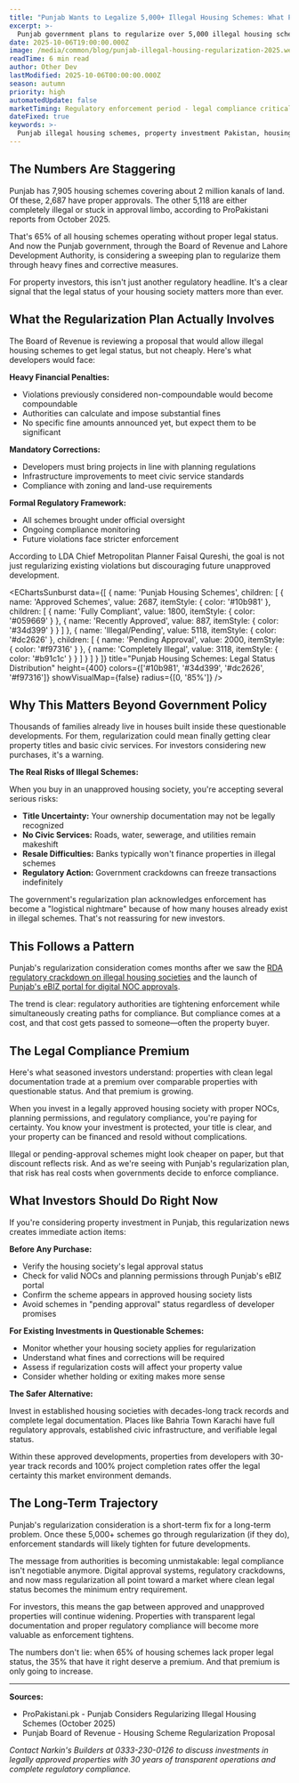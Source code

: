 ```yaml
---
title: "Punjab Wants to Legalize 5,000+ Illegal Housing Schemes: What Property Investors Need to Know"
excerpt: >-
  Punjab government plans to regularize over 5,000 illegal housing schemes with heavy fines. Here's why legal compliance isn't optional anymore and what this means for your property investment.
date: 2025-10-06T19:00:00.000Z
image: /media/common/blog/punjab-illegal-housing-regularization-2025.webp
readTime: 6 min read
author: Other Dev
lastModified: 2025-10-06T00:00:00.000Z
season: autumn
priority: high
automatedUpdate: false
marketTiming: Regulatory enforcement period - legal compliance critical
dateFixed: true
keywords: >-
  Punjab illegal housing schemes, property investment Pakistan, housing society approval, illegal developments Punjab, secure property investment Bahria Town
---
```


## The Numbers Are Staggering

Punjab has 7,905 housing schemes covering about 2 million kanals of land. Of these, 2,687 have proper approvals. The other 5,118 are either completely illegal or stuck in approval limbo, according to ProPakistani reports from October 2025.

That's 65% of all housing schemes operating without proper legal status. And now the Punjab government, through the Board of Revenue and Lahore Development Authority, is considering a sweeping plan to regularize them through heavy fines and corrective measures.

For property investors, this isn't just another regulatory headline. It's a clear signal that the legal status of your housing society matters more than ever.

## What the Regularization Plan Actually Involves

The Board of Revenue is reviewing a proposal that would allow illegal housing schemes to get legal status, but not cheaply. Here's what developers would face:

**Heavy Financial Penalties:**
* Violations previously considered non-compoundable would become compoundable
* Authorities can calculate and impose substantial fines
* No specific fine amounts announced yet, but expect them to be significant

**Mandatory Corrections:**
* Developers must bring projects in line with planning regulations
* Infrastructure improvements to meet civic service standards
* Compliance with zoning and land-use requirements

**Formal Regulatory Framework:**
* All schemes brought under official oversight
* Ongoing compliance monitoring
* Future violations face stricter enforcement

According to LDA Chief Metropolitan Planner Faisal Qureshi, the goal is not just regularizing existing violations but discouraging future unapproved development.

<EChartsSunburst
  data={[
    {
      name: 'Punjab Housing Schemes',
      children: [
        {
          name: 'Approved Schemes',
          value: 2687,
          itemStyle: { color: '#10b981' },
          children: [
            { name: 'Fully Compliant', value: 1800, itemStyle: { color: '#059669' } },
            { name: 'Recently Approved', value: 887, itemStyle: { color: '#34d399' } }
          ]
        },
        {
          name: 'Illegal/Pending',
          value: 5118,
          itemStyle: { color: '#dc2626' },
          children: [
            { name: 'Pending Approval', value: 2000, itemStyle: { color: '#f97316' } },
            { name: 'Completely Illegal', value: 3118, itemStyle: { color: '#b91c1c' } }
          ]
        }
      ]
    }
  ]}
  title="Punjab Housing Schemes: Legal Status Distribution"
  height={400}
  colors={['#10b981', '#34d399', '#dc2626', '#f97316']}
  showVisualMap={false}
  radius={[0, '85%']}
/>

## Why This Matters Beyond Government Policy

Thousands of families already live in houses built inside these questionable developments. For them, regularization could mean finally getting clear property titles and basic civic services. For investors considering new purchases, it's a warning.

**The Real Risks of Illegal Schemes:**

When you buy in an unapproved housing society, you're accepting several serious risks:

* **Title Uncertainty:** Your ownership documentation may not be legally recognized
* **No Civic Services:** Roads, water, sewerage, and utilities remain makeshift
* **Resale Difficulties:** Banks typically won't finance properties in illegal schemes
* **Regulatory Action:** Government crackdowns can freeze transactions indefinitely

The government's regularization plan acknowledges enforcement has become a "logistical nightmare" because of how many houses already exist in illegal schemes. That's not reassuring for new investors.

## This Follows a Pattern

Punjab's regularization consideration comes months after we saw the [RDA regulatory crackdown on illegal housing societies](/blog/2025/09/rda-regulatory-crackdown-illegal-housing-societies-september-2025) and the launch of [Punjab's eBIZ portal for digital NOC approvals](/blog/2025/10/punjab-ebiz-portal-digital-noc-approvals-property-investment-october-2025).

The trend is clear: regulatory authorities are tightening enforcement while simultaneously creating paths for compliance. But compliance comes at a cost, and that cost gets passed to someone—often the property buyer.

## The Legal Compliance Premium

Here's what seasoned investors understand: properties with clean legal documentation trade at a premium over comparable properties with questionable status. And that premium is growing.

When you invest in a legally approved housing society with proper NOCs, planning permissions, and regulatory compliance, you're paying for certainty. You know your investment is protected, your title is clear, and your property can be financed and resold without complications.

Illegal or pending-approval schemes might look cheaper on paper, but that discount reflects risk. And as we're seeing with Punjab's regularization plan, that risk has real costs when governments decide to enforce compliance.

<EChartsStatistic
  title="Housing Schemes Awaiting Legal Status in Punjab"
  value="5,118"
  suffix=" schemes"
  description="Covering thousands of properties and families across Punjab province"
  trend="up"
  trendValue="65%"
  trendDescription="of all housing schemes lack proper legal approval"
/>

## What Investors Should Do Right Now

If you're considering property investment in Punjab, this regularization news creates immediate action items:

**Before Any Purchase:**
* Verify the housing society's legal approval status
* Check for valid NOCs and planning permissions through Punjab's eBIZ portal
* Confirm the scheme appears in approved housing society lists
* Avoid schemes in "pending approval" status regardless of developer promises

**For Existing Investments in Questionable Schemes:**
* Monitor whether your housing society applies for regularization
* Understand what fines and corrections will be required
* Assess if regularization costs will affect your property value
* Consider whether holding or exiting makes more sense

**The Safer Alternative:**

Invest in established housing societies with decades-long track records and complete legal documentation. Places like Bahria Town Karachi have full regulatory approvals, established civic infrastructure, and verifiable legal status.

Within these approved developments, properties from developers with 30-year track records and 100% project completion rates offer the legal certainty this market environment demands.

## The Long-Term Trajectory

Punjab's regularization consideration is a short-term fix for a long-term problem. Once these 5,000+ schemes go through regularization (if they do), enforcement standards will likely tighten for future developments.

The message from authorities is becoming unmistakable: legal compliance isn't negotiable anymore. Digital approval systems, regulatory crackdowns, and now mass regularization all point toward a market where clean legal status becomes the minimum entry requirement.

For investors, this means the gap between approved and unapproved properties will continue widening. Properties with transparent legal documentation and proper regulatory compliance will become more valuable as enforcement tightens.

The numbers don't lie: when 65% of housing schemes lack proper legal status, the 35% that have it right deserve a premium. And that premium is only going to increase.

---

**Sources:**
* ProPakistani.pk - Punjab Considers Regularizing Illegal Housing Schemes (October 2025)
* Punjab Board of Revenue - Housing Scheme Regularization Proposal

*Contact Narkin's Builders at 0333-230-0126 to discuss investments in legally approved properties with 30 years of transparent operations and complete regulatory compliance.*
